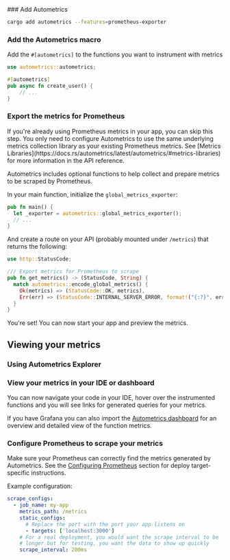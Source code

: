 

<GettingStartedSnippet lang="Rust"/>

<Steps>
### Add Autometrics

```bash copy
cargo add autometrics --features=prometheus-exporter
```

### Add the Autometrics macro

Add the `#[autometrics]` to the functions you want to instrument with metrics

```rust
use autometrics::autometrics;

#[autometrics]
pub async fn create_user() {
	// ...
}
```

### Export the metrics for Prometheus

<Callout type="info">
If you're already using Prometheus metrics in your app, you can skip this step. You only need to configure Autometrics to use the same underlying metrics collection library as your existing Prometheus metrics. See [Metrics Libraries](https://docs.rs/autometrics/latest/autometrics/#metrics-libraries) for more information in the API reference.
</Callout>

Autometrics includes optional functions to help collect and prepare metrics to be scraped by Prometheus.

In your main function, initialize the `global_metrics_exporter`:

```rust
pub fn main() {
  let _exporter = autometrics::global_metrics_exporter();
  // ...
}
```
And create a route on your API (probably mounted under `/metrics`) that returns the following:

```rust
use http::StatusCode;

/// Export metrics for Prometheus to scrape
pub fn get_metrics() -> (StatusCode, String) {
  match autometrics::encode_global_metrics() {
    Ok(metrics) => (StatusCode::OK, metrics),
    Err(err) => (StatusCode::INTERNAL_SERVER_ERROR, format!("{:?}", err))
  }
}
```

You're set! You can now start your app and preview the metrics.

</Steps>

## Viewing your metrics

### Using Autometrics Explorer
<PreviewMetricsInExplorerSnippet/>

### View your metrics in your IDE or dashboard

You can now navigate your code in your IDE, hover over the instrumented functions and you will see links for generated queries for your metrics.

If you have Grafana you can also import the [Autometrics dashboard](https://github.com/autometrics-dev/autometrics-shared#dashboards) for an overview and detailed view of the function metrics.

### Configure Prometheus to scrape your metrics

Make sure your Prometheus can correctly find the metrics generated by Autometrics. See the [Configuring Prometheus](/configuring-prometheus) section for deploy target-specific instructions. 

Example configuration:

```yaml
scrape_configs:
  - job_name: my-app
    metrics_path: /metrics
    static_configs:
      # Replace the port with the port your app listens on
      - targets: ['localhost:3000']
    # For a real deployment, you would want the scrape interval to be
    # longer but for testing, you want the data to show up quickly
    scrape_interval: 200ms
```
